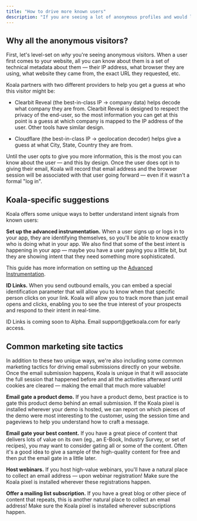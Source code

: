 ```yaml
---
title: "How to drive more known users"
description: "If you are seeing a lot of anonymous profiles and would like to drive more known usage, this is the guide for you!"
---
```


## Why all the anonymous visitors?
First, let's level-set on *why* you're seeing anonymous visitors. When a user first comes to your website, all you can know about them is a set of technical metadata about them — their IP address, what browser they are using, what website they came from, the exact URL they requested, etc.

Koala partners with two different providers to help you get a guess at who this visitor might be:

* Clearbit Reveal (the best-in-class IP -> company data) helps decode what company they are from. Clearbit Reveal is designed to respect the privacy of the end-user, so the most information you can get at this point is a guess at which company is mapped to the IP address of the user. Other tools have similar design.

* Cloudflare (the best-in-class IP -> geolocation decoder) helps give a guess at what City, State, Country they are from.

Until the user opts to give you more information, this is the most you can know about the user — and this by design. Once the user does opt in to giving their email, Koala will record that email address and the browser session will be associated with that user going forward — even if it wasn't a formal "log in".

## Koala-specific suggestions
Koala offers some unique ways to better understand intent signals from known users:

**Set up the advanced instrumentation.** When a user signs up or logs in to your app, they are identifying themselves, so you'll be able to know exactly who is doing what in your app. We also find that some of the best intent is happening in your app — maybe you have a user paying you a little bit, but they are showing intent that they need something more sophisticated. 

<Note>
	This guide has more information on setting up the 
	<a href="/admin-guides/advanced-instrumentation">Advanced Instrumentation</a>.
</Note>

**ID Links.** When you send outbound emails, you can embed a special identification parameter that will allow you to know when that specific person clicks on your link. Koala will allow you to track more than just email opens and clicks, enabling you to see the true interest of your prospects and respond to their intent in real-time.

<Note>
    ID Links is coming soon to Alpha. Email support@getkoala.com for early access.
</Note>

## Common marketing site tactics

In addition to these two unique ways, we're also including some common marketing tactics for driving email submissions directly on your website. Once the email submission happens, Koala is unique in that it will associate the full session that happened before and all the activities afterward until cookies are cleared — making the email that much more valuable!

**Email gate a product demo.** If you have a product demo, best practice is to gate this product demo behind an email submission. If the Koala pixel is installed wherever your demo is hosted, we can report on which pieces of the demo were most interesting to the customer, using the session time and pageviews to help you understand how to craft a message. 

**Email gate your best content.** If you have a great piece of content that delivers lots of value on its own (eg., an E-Book, Industry Survey, or set of recipes), you may want to consider gating all or some of the content. Often it's a good idea to give a sample of the high-quality content for free and then put the email gate in a little later.

**Host webinars.** If you host high-value webinars, you'll have a natural place to collect an email address — upon webinar registration! Make sure the Koala pixel is installed wherever these registrations happen.

**Offer a mailing list subscription.** If you have a great blog or other piece of content that repeats, this is another natural place to collect an email address! Make sure the Koala pixel is installed wherever subscriptions happen.

